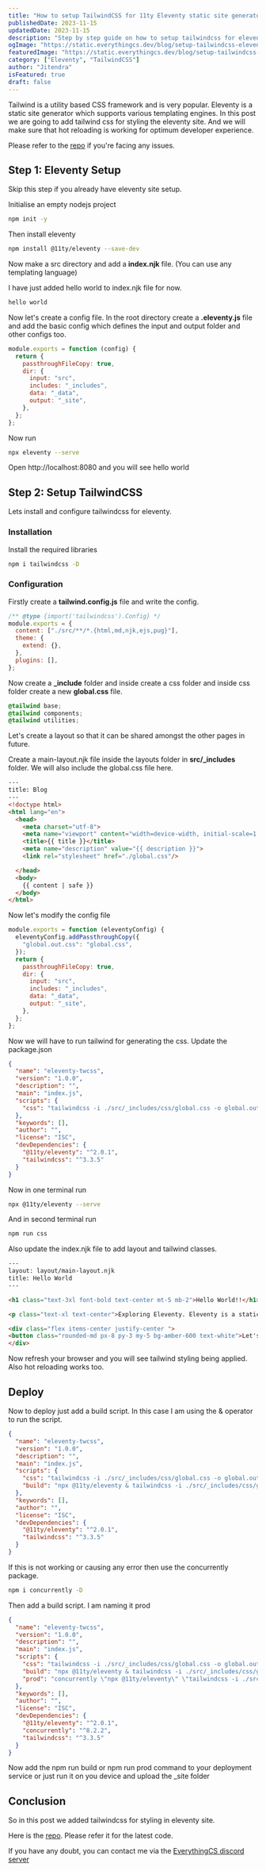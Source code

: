 ```yaml
---
title: "How to setup TailwindCSS for 11ty Eleventy static site generator"
publishedDate: 2023-11-15
updatedDate: 2023-11-15
description: "Step by step guide on how to setup tailwindcss for eleventy site"
ogImage: "https://static.everythingcs.dev/blog/setup-tailwindcss-eleventy"
featuredImage: "https://static.everythingcs.dev/blog/setup-tailwindcss-eleventy"
category: ["Eleventy", "TailwindCSS"]
author: "Jitendra"
isFeatured: true
draft: false
---
```


Tailwind is a utility based CSS framework and is very popular. Eleventy is a static site generator which supports various templating engines. In this post we are going to add tailwind css for styling the eleventy site. And we will make sure that hot reloading is working for optimum developer experience.

Please refer to the [repo](https://github.com/ksjitendra18/eleventy-tailwindcss) if you're facing any issues.

## Step 1: Eleventy Setup

Skip this step if you already have eleventy site setup.

Initialise an empty nodejs project

<CodeContainer fileName="terminal">

```bash
npm init -y
```

</CodeContainer>

Then install eleventy

<CodeContainer fileName="terminal">

```bash
npm install @11ty/eleventy --save-dev
```

</CodeContainer>

Now make a src directory and add a **index.njk** file. (You can use any templating language)

I have just added hello world to index.njk file for now.

<CodeContainer fileName="src/index.njk">

```html
hello world
```

</CodeContainer>

Now let's create a config file. In the root directory create a **.eleventy.js** file and add the basic config which defines the input and output folder and other configs too.

<CodeContainer fileName=".eleventy.js">

```js
module.exports = function (config) {
  return {
    passthroughFileCopy: true,
    dir: {
      input: "src",
      includes: "_includes",
      data: "_data",
      output: "_site",
    },
  };
};
```

</CodeContainer>

Now run

<CodeContainer fileName="terminal">

```bash
npx eleventy --serve
```

</CodeContainer>

Open http\:\/\/localhost:8080 and you will see hello world

## Step 2: Setup TailwindCSS

Lets install and configure tailwindcss for eleventy.

### Installation

Install the required libraries

<CodeContainer fileName="terminal">

```bash
npm i tailwindcss -D 
```

</CodeContainer>

### Configuration

Firstly create a **tailwind.config.js** file and write the config.

<CodeContainer fileName="tailwind.config.js">

```js
/** @type {import('tailwindcss').Config} */
module.exports = {
  content: ["./src/**/*.{html,md,njk,ejs,pug}"],
  theme: {
    extend: {},
  },
  plugins: [],
};
```

</CodeContainer>

Now create a **_include** folder and inside create a css folder and inside css folder create a new **global.css** file.

<CodeContainer fileName="src/_includes/css/global.css">

```css
@tailwind base;
@tailwind components;
@tailwind utilities;
```

</CodeContainer>

Let's create a layout so that it can be shared amongst the other pages in future.

Create a main-layout.njk file inside the layouts folder in **src\/_includes** folder. We will also include the global.css file here.

<CodeContainer fileName="src/_includes/layout/main-layout.njk">

```html
---
title: Blog
---
<!doctype html>
<html lang="en">
  <head>
    <meta charset="utf-8">
    <meta name="viewport" content="width=device-width, initial-scale=1.0">
    <title>{{ title }}</title>
    <meta name="description" value="{{ description }}">
    <link rel="stylesheet" href="./global.css"/>

  </head>
  <body>
    {{ content | safe }}
  </body>
</html>
```

</CodeContainer>

Now let's modify the config file

<CodeContainer fileName=".eleventy.js">

```js
module.exports = function (eleventyConfig) {
  eleventyConfig.addPassthroughCopy({
    "global.out.css": "global.css",
  });
  return {
    passthroughFileCopy: true,
    dir: {
      input: "src",
      includes: "_includes",
      data: "_data",
      output: "_site",
    },
  };
};
```

</CodeContainer>

Now we will have to run tailwind for generating the css. Update the package.json

<CodeContainer fileName="package.json">

```json
{
  "name": "eleventy-twcss",
  "version": "1.0.0",
  "description": "",
  "main": "index.js",
  "scripts": {
    "css": "tailwindcss -i ./src/_includes/css/global.css -o global.out.css --watch",
  },
  "keywords": [],
  "author": "",
  "license": "ISC",
  "devDependencies": {
    "@11ty/eleventy": "^2.0.1",
    "tailwindcss": "^3.3.5"
  }
}

```

</CodeContainer>

Now in one terminal run

<CodeContainer fileName="terminal">

```bash
npx @11ty/eleventy --serve
```

</CodeContainer>

And in second terminal run
<CodeContainer fileName="terminal">

```bash
npm run css
```

</CodeContainer>

Also update the index.njk file to add layout and tailwind classes.

<CodeContainer fileName="src/index.njk">

```html
---
layout: layout/main-layout.njk
title: Hello World
---

<h1 class="text-3xl font-bold text-center mt-5 mb-2">Hello World!!</h1>

<p class="text-xl text-center">Exploring Eleventy. Eleventy is a static site generator. </p>

<div class="flex items-center justify-center ">
<button class="rounded-md px-8 py-3 my-5 bg-amber-600 text-white">Let's go</button>
</div>


```

</CodeContainer>

Now refresh your browser and you will see tailwind styling being applied. Also hot reloading works too.

## Deploy

Now to deploy just add a build script. In this case I am using the & operator to run the script.

<CodeContainer fileName="package.json">

```json
{
  "name": "eleventy-twcss",
  "version": "1.0.0",
  "description": "",
  "main": "index.js",
  "scripts": {
    "css": "tailwindcss -i ./src/_includes/css/global.css -o global.out.css --watch",
    "build": "npx @11ty/eleventy & tailwindcss -i ./src/_includes/css/global.css -o ./_site/global.css --minify"
  },
  "keywords": [],
  "author": "",
  "license": "ISC",
  "devDependencies": {
    "@11ty/eleventy": "^2.0.1",
    "tailwindcss": "^3.3.5"
  }
}
```

</CodeContainer>

If this is not working or causing any error then use the concurrently package.

<CodeContainer fileName="terminal">

```bash
npm i concurrently -D
```

</CodeContainer>

Then add a build script. I am naming it prod

<CodeContainer fileName="package.json">

```json
{
  "name": "eleventy-twcss",
  "version": "1.0.0",
  "description": "",
  "main": "index.js",
  "scripts": {
    "css": "tailwindcss -i ./src/_includes/css/global.css -o global.out.css --watch",
    "build": "npx @11ty/eleventy & tailwindcss -i ./src/_includes/css/global.css -o ./_site/global.css --minify",
    "prod": "concurrently \"npx @11ty/eleventy\" \"tailwindcss -i ./src/_includes/css/global.css -o ./_site/global.css --minify\"",
  },
  "keywords": [],
  "author": "",
  "license": "ISC",
  "devDependencies": {
    "@11ty/eleventy": "^2.0.1",
    "concurrently": "^8.2.2",
    "tailwindcss": "^3.3.5"
  }
}

```

</CodeContainer>

Now add the npm run build or npm run prod command to your deployment service or just run it on you device and upload the _site folder

## Conclusion

So in this post we added tailwindcss for styling in eleventy site.

Here is the [repo](https://github.com/ksjitendra18/eleventy-tailwindcss). Please refer it for the latest code.

If you have any doubt, you can contact me  via the [EverythingCS discord server](https://discord.gg/W3nubBNeXK)
